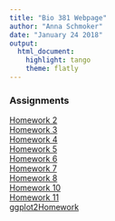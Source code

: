 ```yaml
---
title: "Bio 381 Webpage"
author: "Anna Schmoker"
date: "January 24 2018"
output: 
  html_document: 
    highlight: tango
    theme: flatly
---
```


### Assignments

[Homework 2](Homework2.html)   
[Homework 3](Homework_3.pdf)   
[Homework 4](Homework4.html)   
[Homework 5](Homework5.html)  
[Homework 6](Homework6.html)   
[Homework 7](Homework7.html)    
[Homework 8](Homework_8.html)   
[Homework 10](Homework10.html)   
[Homework 11](Homework11.html)   
[ggplot2Homework](ggplotHomework.html)

